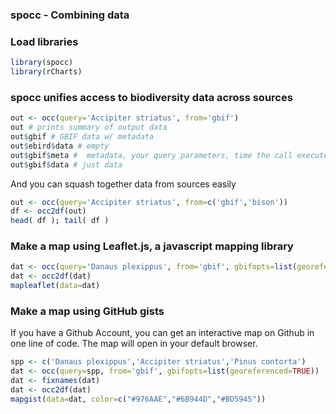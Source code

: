 ### spocc - Combining data

### Load libraries

```r
library(spocc)
library(rCharts)
```

### spocc unifies access to biodiversity data across sources

```r
out <- occ(query='Accipiter striatus', from='gbif')
out # prints summary of output data
out$gbif # GBIF data w/ metadata
out$ebird$data # empty
out$gbif$meta #  metadata, your query parameters, time the call executed, etc. 
out$gbif$data # just data
```

And you can squash together data from sources easily

```r
out <- occ(query='Accipiter striatus', from=c('gbif','bison'))
df <- occ2df(out)
head( df ); tail( df )
```


### Make a map using Leaflet.js, a javascript mapping library

```r
dat <- occ(query='Danaus plexippus', from='gbif', gbifopts=list(georeferenced=TRUE))
dat <- occ2df(dat)
mapleaflet(data=dat)
```


### Make a map using GitHub gists

If you have a Github Account, you can get an interactive map on Github in one line of code. The map will open in your default browser. 

```r
spp <- c('Danaus plexippus','Accipiter striatus','Pinus contorta')
dat <- occ(query=spp, from='gbif', gbifopts=list(georeferenced=TRUE))
dat <- fixnames(dat)
dat <- occ2df(dat)
mapgist(data=dat, color=c("#976AAE","#6B944D","#BD5945"))
```